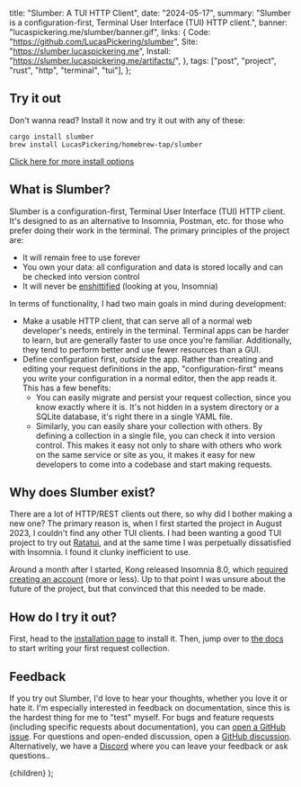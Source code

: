 
  title: "Slumber: A TUI HTTP Client",
  date: "2024-05-17",
  summary:
    "Slumber is a configuration-first, Terminal User Interface (TUI) HTTP client.",
  banner: "lucaspickering.me/slumber/banner.gif",
  links: {
    Code: "https://github.com/LucasPickering/slumber",
    Site: "https://slumber.lucaspickering.me",
    Install: "https://slumber.lucaspickering.me/artifacts/",
  },
  tags: ["post", "project", "rust", "http", "terminal", "tui"],
};

## Try it out

Don't wanna read? Install it now and try it out with any of these:

```
cargo install slumber
brew install LucasPickering/homebrew-tap/slumber
```

[Click here for more install options](https://slumber.lucaspickering.me/artifacts/)

## What is Slumber?

Slumber is a configuration-first, Terminal User Interface (TUI) HTTP client. It's designed to as an alternative to Insomnia, Postman, etc. for those who prefer doing their work in the terminal. The primary principles of the project are:

- It will remain free to use forever
- You own your data: all configuration and data is stored locally and can be checked into version control
- It will never be [enshittified](https://en.wikipedia.org/wiki/Enshittification) (looking at you, Insomnia)

In terms of functionality, I had two main goals in mind during development:

- Make a usable HTTP client, that can serve all of a normal web developer's needs, entirely in the terminal. Terminal apps can be harder to learn, but are generally faster to use once you're familiar. Additionally, they tend to perform better and use fewer resources than a GUI.
- Define configuration first, _outside_ the app. Rather than creating and editing your request definitions in the app, "configuration-first" means you write your configuration in a normal editor, then the app reads it. This has a few benefits:
  - You can easily migrate and persist your request collection, since you know exactly where it is. It's not hidden in a system directory or a SQLite database, it's right there in a single YAML file.
  - Similarly, you can easily share your collection with others. By defining a collection in a single file, you can check it into version control. This makes it easy not only to share with others who work on the same service or site as you, it makes it easy for new developers to come into a codebase and start making requests.

## Why does Slumber exist?

There are a lot of HTTP/REST clients out there, so why did I bother making a new one? The primary reason is, when I first started the project in August 2023, I couldn't find any other TUI clients. I had been wanting a good TUI project to try out [Ratatui](https://ratatui.rs/), and at the same time I was perpetually dissatisfied with Insomnia. I found it clunky inefficient to use.

Around a month after I started, Kong released Insomnia 8.0, which [required creating an account](https://github.com/Kong/insomnia/discussions/6590) (more or less). Up to that point I was unsure about the future of the project, but that convinced that this needed to be made.

## How do I try it out?

First, head to the [installation page](https://slumber.lucaspickering.me/artifacts/) to install it. Then, jump over to [the docs](https://slumber.lucaspickering.me/book/) to start writing your first request collection.

## Feedback

If you try out Slumber, I'd love to hear your thoughts, whether you love it or hate it. I'm especially interested in feedback on documentation, since this is the hardest thing for me to "test" myself. For bugs and feature requests (including specific requests about documentation), you can [open a GitHub issue](https://github.com/LucasPickering/slumber/issues). For questions and open-ended discussion, open a [GitHub discussion](https://github.com/LucasPickering/slumber/discussions). Alternatively, we have a [Discord](https://discord.gg/G9RbbUsj) where you can leave your feedback or ask questions..

  <PostView metadata={metadata}>{children}</PostView>
);
